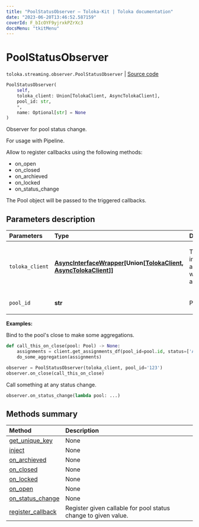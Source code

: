 ```yaml
---
title: "PoolStatusObserver — Toloka-Kit | Toloka documentation"
date: "2023-06-20T13:46:52.587159"
coverId: F_bIcOYF9yjrxkPZrXc3
docsMenu: "tkitMenu"
---
```


# PoolStatusObserver

`toloka.streaming.observer.PoolStatusObserver` | [Source code](https://github.com/Toloka/toloka-kit/blob/v1.2.0/src/streaming/observer.py#L154)

```python
PoolStatusObserver(
    self,
    toloka_client: Union[TolokaClient, AsyncTolokaClient],
    pool_id: str,
    *,
    name: Optional[str] = None
)
```

Observer for pool status change.

For usage with Pipeline.

Allow to register callbacks using the following methods:

* on_open
* on_closed
* on_archieved
* on_locked
* on_status_change

The Pool object will be passed to the triggered callbacks.

## Parameters description

| Parameters | Type | Description |
| :----------| :----| :-----------|
`toloka_client`|**[AsyncInterfaceWrapper](/docs/toloka-kit/reference/toloka.util.async_utils.AsyncInterfaceWrapper)\[Union\[[TolokaClient](/docs/toloka-kit/reference/toloka.client.TolokaClient), [AsyncTolokaClient](/docs/toloka-kit/reference/toloka.async_client.client.AsyncTolokaClient)\]\]**|<p>TolokaClient instance or async wrapper around it.</p>
`pool_id`|**str**|<p>Pool ID.</p>

**Examples:**

Bind to the pool's close to make some aggregations.

```python
def call_this_on_close(pool: Pool) -> None:
    assignments = client.get_assignments_df(pool_id=pool.id, status=['APPROVED'])
    do_some_aggregation(assignments)

observer = PoolStatusObserver(toloka_client, pool_id='123')
observer.on_close(call_this_on_close)
```

Call something at any status change.

```python
observer.on_status_change(lambda pool: ...)
```

## Methods summary

| Method | Description |
| :------| :-----------|
[get_unique_key](/docs/toloka-kit/reference/toloka.streaming.observer.PoolStatusObserver.get_unique_key)| None
[inject](/docs/toloka-kit/reference/toloka.streaming.observer.PoolStatusObserver.inject)| None
[on_archieved](/docs/toloka-kit/reference/toloka.streaming.observer.PoolStatusObserver.on_archieved)| None
[on_closed](/docs/toloka-kit/reference/toloka.streaming.observer.PoolStatusObserver.on_closed)| None
[on_locked](/docs/toloka-kit/reference/toloka.streaming.observer.PoolStatusObserver.on_locked)| None
[on_open](/docs/toloka-kit/reference/toloka.streaming.observer.PoolStatusObserver.on_open)| None
[on_status_change](/docs/toloka-kit/reference/toloka.streaming.observer.PoolStatusObserver.on_status_change)| None
[register_callback](/docs/toloka-kit/reference/toloka.streaming.observer.PoolStatusObserver.register_callback)| Register given callable for pool status change to given value.